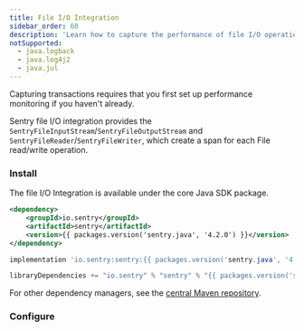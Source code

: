 ```yaml
---
title: File I/O Integration
sidebar_order: 60
description: 'Learn how to capture the performance of file I/O operations.'
notSupported:
  - java.logback
  - java.log4j2
  - java.jul
---
```


<Note>

Capturing transactions requires that you first <PlatformLink to="/performance/">set up performance monitoring</PlatformLink> if you haven't already.

</Note>

Sentry file I/O integration provides the `SentryFileInputStream`/`SentryFileOutputStream` and `SentryFileReader`/`SentryFileWriter`, which create a span for each File read/write operation.

### Install

The file I/O Integration is available under the core Java SDK package.

```xml {tabTitle:Maven}
<dependency>
    <groupId>io.sentry</groupId>
    <artifactId>sentry</artifactId>
    <version>{{ packages.version('sentry.java', '4.2.0') }}</version>
</dependency>
```

```groovy {tabTitle:Gradle}
implementation 'io.sentry:sentry:{{ packages.version('sentry.java', '4.2.0') }}'
```

```scala {tabTitle:SBT}
libraryDependencies += "io.sentry" % "sentry" % "{{ packages.version('sentry.java', '4.2.0') }}"
```

For other dependency managers, see the [central Maven repository](https://search.maven.org/artifact/io.sentry/sentry).

### Configure

<PlatformContent includePath="performance/file-io-instrumentation" />
